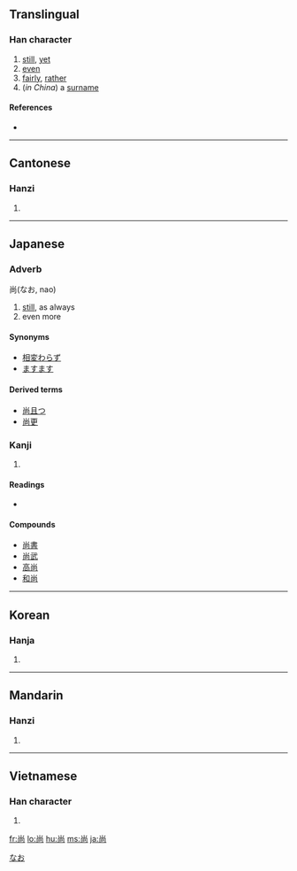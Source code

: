 {{also|尙}}
==Translingual==

===Han character===
{{Han char|rn=42|rad=小|as=05|sn=8|four=9022<sub>7</sub>|canj=火月口 (FBR)}}

# [[still]], [[yet]]
# [[even]]
# [[fairly]], [[rather]]
# (''in China'') a [[surname]]

====References====
* {{Han ref|kx=0297.121|dkj=07493|hdz=10563.050|uh=5C1A|ud=23578|bh=A97C|bd=43388}}

----

==Cantonese==

===Hanzi===
{{yue-hanzi|jyut=|y=seung6}}

# {{defn|Cantonese|sort=小05}}

----

==Japanese==

===Adverb===
尚(なお, nao)

# [[still]], as always
# even more

====Synonyms====
* [[相変わらず]]
* [[ますます]]

====Derived terms====
* [[尚且つ]]
* [[尚更]]

===Kanji===
{{ja-kanji|grade=c|rs=小05}}

# {{defn|Japanese}}

====Readings====
* {{ja-readings|on=[[しょう]] (shō)|kun=[[なお]] (nao), [[たっとぶ]] (tattobu), [[くわえる]] (kuwaeru), [[ねがう]] (negau)|nanori=なお (nao), [[ひさ]](hisa)}}

====Compounds====
* [[尚書]]
* [[尚武]]
* [[高尚]]
* [[和尚]]

[[Category:Japanese adverbs|なお]]

----

==Korean==

===Hanja===
{{ko-hanja|hangeul=상|rv=sang|mr=sang}}

# {{defn|Korean|sort=小05}}

----

==Mandarin==

===Hanzi===
{{cmn-hanzi|pin=[[shàng]] ([[shang4]]), [[cháng]] ([[chang2]])|wg=ch'ang<sup>2</sup>, shang<sup>4</sup>}}

# {{defn|Mandarin|sort=小05}}

----

==Vietnamese==

===Han character===
{{vi-hantu|[[thượng]], [[chuộng]]|rs=小05}}

# {{defn|Vietnamese|sort=小05}}

[[fr:尚]]
[[lo:尚]]
[[hu:尚]]
[[ms:尚]]
[[ja:尚]]